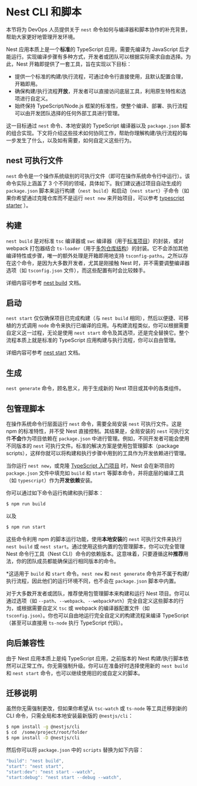 # Nest CLI 和脚本

本节将为 DevOps 人员提供关于 `nest` 命令如何与编译器和脚本协作的补充背景，帮助大家更好地管理开发环境。

Nest 应用本质上是一个**标准**的 TypeScript 应用，需要先编译为 JavaScript 后才能运行。实现编译步骤有多种方式，开发者或团队可以根据实际需求自由选择。为此，Nest 开箱即提供了一套工具，旨在实现以下目标：

- 提供一个标准的构建/执行流程，可通过命令行直接使用，且默认配置合理，开箱即用。
- 确保构建/执行流程**开放**，开发者可以直接访问底层工具，利用原生特性和选项进行自定义。
- 始终保持 TypeScript/Node.js 框架的标准性，使整个编译、部署、执行流程可以由开发团队选择的任何外部工具进行管理。

这一目标通过 `nest` 命令、本地安装的 TypeScript 编译器以及 `package.json` 脚本的组合实现。下文将介绍这些技术如何协同工作，帮助你理解构建/执行流程的每一步发生了什么，以及如有需要，如何自定义这些行为。

## nest 可执行文件

`nest` 命令是一个操作系统级别的可执行文件（即可在操作系统命令行中运行）。该命令实际上涵盖了 3 个不同的领域，具体如下。我们建议通过项目自动生成的 `package.json` 脚本来运行构建（`nest build`）和启动（`nest start`）子命令（如果你希望通过克隆仓库而不是运行 `nest new` 来开始项目，可以参考 [typescript starter](https://github.com/nestjs/typescript-starter) ）。

## 构建

`nest build` 是对标准 `tsc` 编译器或 `swc` 编译器（用于[标准项目](/cli/overview#project-structure)）的封装，或对 webpack 打包器结合 `ts-loader`（用于[多包仓库结构](/cli/overview#project-structure)）的封装。它不会添加其他编译特性或步骤，唯一的额外处理是开箱即用地支持 `tsconfig-paths`。之所以存在这个命令，是因为大多数开发者，尤其是刚接触 Nest 时，并不需要调整编译器选项（如 `tsconfig.json` 文件），而这些配置有时会比较棘手。

详细内容可参考 [nest build](/cli/usages#nest-build) 文档。

## 启动

`nest start` 仅仅确保项目已完成构建（与 `nest build` 相同），然后以便捷、可移植的方式调用 `node` 命令来执行已编译的应用。与构建流程类似，你可以根据需要自定义这一过程，无论是使用 `nest start` 命令及其选项，还是完全替换它。整个流程本质上就是标准的 TypeScript 应用构建与执行流程，你可以自由管理。

详细内容可参考 [nest start](/cli/usages#nest-start) 文档。

## 生成

`nest generate` 命令，顾名思义，用于生成新的 Nest 项目或其中的各类组件。

## 包管理脚本

在操作系统命令行层面运行 `nest` 命令，需要全局安装 `nest` 可执行文件。这是 npm 的标准特性，并不受 Nest 直接控制。其结果是，全局安装的 `nest` 可执行文件**不会**作为项目依赖在 `package.json` 中进行管理。例如，不同开发者可能会使用不同版本的 `nest` 可执行文件。标准的解决方案是使用包管理脚本（package scripts），这样你就可以将构建和执行步骤中用到的工具作为开发依赖进行管理。

当你运行 `nest new`，或克隆 [TypeScript 入门项目](https://github.com/nestjs/typescript-starter) 时，Nest 会在新项目的 `package.json` 文件中填充如 `build` 和 `start` 等脚本命令，并将底层的编译工具（如 `typescript`）作为**开发依赖**安装。

你可以通过如下命令运行构建和执行脚本：

```bash
$ npm run build
```

以及

```bash
$ npm run start
```

这些命令利用 npm 的脚本运行功能，使用**本地安装**的 `nest` 可执行文件来执行 `nest build` 或 `nest start`。通过使用这些内置的包管理脚本，你可以完全管理 Nest 命令行工具（Nest CLI）命令的依赖版本。这意味着，只要遵循这种**推荐**用法，你的团队成员都能确保运行相同版本的命令。

\*这适用于 `build` 和 `start` 命令。`nest new` 和 `nest generate` 命令并不属于构建/执行流程，因此他们的运行环境不同，也不会在 `package.json` 脚本中内置。

对于大多数开发者或团队，推荐使用包管理脚本来构建和运行 Nest 项目。你可以通过选项（如 `--path`、`--webpack`、`--webpackPath`）完全自定义这些脚本的行为，或根据需要自定义 `tsc` 或 webpack 的编译器配置文件（如 `tsconfig.json`）。你也可以自由地运行完全自定义的构建流程来编译 TypeScript（甚至可以直接用 `ts-node` 执行 TypeScript 代码）。

## 向后兼容性

由于 Nest 应用本质上是纯 TypeScript 应用，之前版本的 Nest 构建/执行脚本依然可以正常工作。你无需强制升级。你可以在准备好时选择使用新的 `nest build` 和 `nest start` 命令，也可以继续使用旧的或自定义的脚本。

## 迁移说明

虽然你无需强制更改，但如果你希望从 `tsc-watch` 或 `ts-node` 等工具迁移到新的 CLI 命令，只需全局和本地安装最新版的 `@nestjs/cli`：

```bash
$ npm install -g @nestjs/cli
$ cd  /some/project/root/folder
$ npm install -D @nestjs/cli
```

然后你可以将 `package.json` 中的 `scripts` 替换为如下内容：

```ts
"build": "nest build",
"start": "nest start",
"start:dev": "nest start --watch",
"start:debug": "nest start --debug --watch",
```
